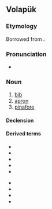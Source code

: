==Volapük==

===Etymology===
Borrowed from {{bor|vo|fr|bavette|gloss=bib|notext=1}}.

===Pronunciation===
* {{IPA|[baˈvet]|lang=vo}}

===Noun===
{{vo-noun}}

# [[bib]]
# [[apron]]
# [[pinafore]]

====Declension====
{{vo-decl-noun}}

====Derived terms====
{{der-top}}
* {{l|vo|bavetil}}
* {{l|vo|genämalebavet}}
* {{l|vo|küiralebavet}}
* {{l|vo|lebavet}}
* {{l|vo|lebavetastof}}
{{der-mid}}
* {{l|vo|lebavetatan}}
* {{l|vo|lusalifabavet}}
* {{l|vo|meinanalebavet}}
* {{l|vo|salifabavet}}
{{der-bottom}}